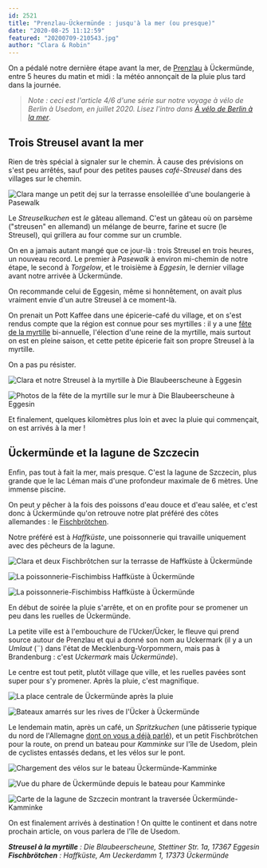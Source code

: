 ```yaml
---
id: 2521
title: "Prenzlau-Ückermünde : jusqu'à la mer (ou presque)"
date: "2020-08-25 11:12:59"
featured: "20200709-210543.jpg"
author: "Clara & Robin"
---
```


On a pédalé notre dernière étape avant la mer, de
[Prenzlau](/prenzlau-et-le-uckermark-lacs-et-kantinen/) à Ückermünde, entre 5
heures du matin et midi : la météo annonçait de la pluie plus tard dans la
journée.

> _Note : ceci est l'article 4/6 d'une série sur notre voyage à vélo de Berlin à
> Usedom, en juillet 2020. Lisez l'intro dans
> [À vélo de Berlin à la mer](/a-velo-de-berlin-a-la-mer/)_.

## Trois Streusel avant la mer

Rien de très spécial à signaler sur le chemin. À cause des prévisions on s'est
peu arrêtés, sauf pour des petites pauses _café-Streusel_ dans des villages sur
le chemin.

![Clara mange un petit dej sur la terrasse ensoleillée d'une boulangerie à Pasewalk](20200709-080745.jpg "Un Streusel, un Pfannkuchen, et deux Pott Kaffee à Pasewalk")

Le _Streuselkuchen_ est _le_ gâteau allemand. C'est un gâteau où on parsème
("streusen" en allemand) un mélange de beurre, farine et sucre (le Streusel),
qui grillera au four comme sur un crumble.

On en a jamais autant mangé que ce jour-là : trois Streusel en trois heures, un
nouveau record. Le premier à _Pasewalk_ à environ mi-chemin de notre étape, le
second à _Torgelow_, et le troisième à _Eggesin_, le dernier village avant notre
arrivée à Ückermünde.

On recommande celui de Eggesin, même si honnêtement, on avait plus vraiment
envie d'un autre Streusel à ce moment-là.

On prenait un Pott Kaffee dans une épicerie-café du village, et on s'est rendus
compte que la région est connue pour ses myrtilles : il y a une
[fête de la myrtille](http://www.blaubeerfest.de/) bi-annuelle, l'élection d'une
reine de la myrtille, mais surtout on est en pleine saison, et cette petite
épicerie fait son propre Streusel à la myrtille.

On a pas pu résister.

![Clara et notre Streusel à la myrtille à Die Blaubeerscheune à Eggesin](20200709-112019.jpg)

![Photos de la fête de la myrtille sur le mur à Die Blaubeerscheune à Eggesin](20200709-113726.jpg)

Et finalement, quelques kilomètres plus loin et avec la pluie qui commençait, on
est arrivés à la mer !

## Ückermünde et la lagune de Szczecin

Enfin, pas tout à fait la mer, mais presque. C'est la lagune de Szczecin, plus
grande que le lac Léman mais d'une profondeur maximale de 6 mètres. Une immense
piscine.

On peut y pêcher à la fois des poissons d'eau douce et d'eau salée, et c'est
donc à Ückermünde qu'on retrouve notre plat préféré des côtes allemandes : le
[Fischbrötchen](/eau-et-poisson-une-journee-a-hambourg/).

Notre préféré est à _Haffküste_, une poissonnerie qui travaille uniquement avec
des pêcheurs de la lagune.

![Clara et deux Fischbrôtchen sur la terrasse de Haffküste à Ückermünde](20200709-143926.jpg)

![La poissonnerie-Fischimbiss Haffküste à Ückermünde](20200710-104304.jpg)

![La poissonnerie-Fischimbiss Haffküste à Ückermünde](20200710-104535.jpg)

En début de soirée la pluie s'arrête, et on en profite pour se promener un peu
dans les ruelles de Ückermünde.

La petite ville est à l'embouchure de l'Ucker/Ücker, le fleuve qui prend source
autour de Prenzlau et qui a donné son nom au Uckermark (il y a un _Umlaut_ (¨)
dans l'état de Mecklenburg-Vorpommern, mais pas à Brandenburg : c'est
_Uckermark_ mais _Ückermünde_).

Le centre est tout petit, plutôt village que ville, et les ruelles pavées sont
super pour s'y promener. Après la pluie, c'est magnifique.

![La place centrale de Ückermünde après la pluie](20200709-205227.jpg)

![Bateaux amarrés sur les rives de l'Ücker à Ückermünde](20200709-210543.jpg)

Le lendemain matin, après un café, un _Spritzkuchen_ (une pâtisserie typique du
nord de l'Allemagne
[dont on vous a déjà parlé](/eau-et-poisson-une-journee-a-hambourg/)), et un
petit Fischbrötchen pour la route, on prend un bateau pour _Kamminke_ sur l'île
de Usedom, plein de cyclistes entassés dedans, et les vélos sur le pont.

![Chargement des vélos sur le bateau Ückermünde-Kamminke](20200710-111016.jpg)

![Vue du phare de Ückermünde depuis le bateau pour Kamminke](20200710-114528.jpg)

![Carte de la lagune de Szczecin montrant la traversée Ückermünde-Kamminke](20200710-115814.jpg)

On est finalement arrivés à destination ! On quitte le continent et dans notre
prochain article, on vous parlera de l'île de Usedom.

_**Streusel à la myrtille** : Die Blaubeerscheune, Stettiner Str. 1a, 17367
Eggesin_  
_**Fischbrötchen** : Haffküste, Am Ueckerdamm 1, 17373 Ückermünde_

